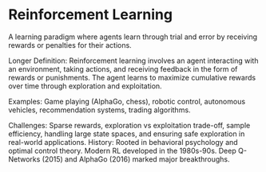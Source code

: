 # Reinforcement Learning

A learning paradigm where agents learn through trial and error by receiving rewards or penalties for their actions.

Longer Definition: Reinforcement learning involves an agent interacting with an environment, taking actions, and receiving feedback in the form of rewards or punishments. The agent learns to maximize cumulative rewards over time through exploration and exploitation.

Examples: Game playing (AlphaGo, chess), robotic control, autonomous vehicles, recommendation systems, trading algorithms.

Challenges: Sparse rewards, exploration vs exploitation trade-off, sample efficiency, handling large state spaces, and ensuring safe exploration in real-world applications.
History: Rooted in behavioral psychology and optimal control theory. Modern RL developed in the 1980s-90s. Deep Q-Networks (2015) and AlphaGo (2016) marked major breakthroughs.